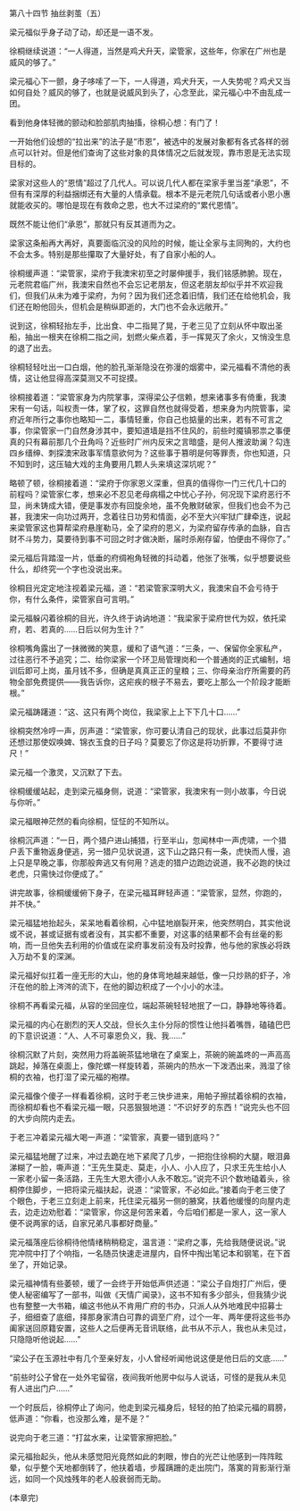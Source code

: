 

第八十四节 抽丝剥茧（五）

梁元福似乎身子动了动，却还是一语不发。

徐桐继续说道：“一人得道，当然是鸡犬升天，梁管家，这些年，你家在广州也是威风的够了。”

梁元福心下一颤，身子哆嗦了一下，一人得道，鸡犬升天，一人失势呢？鸡犬又当如何自处？威风的够了，也就是说威风到头了，心念至此，梁元福心中不由乱成一团。

看到他身体轻微的颤动和脸部肌肉抽搐，徐桐心想：有门了！

一开始他们设想的“拉出来”的法子是“市恩”，被选中的发展对象都有各式各样的弱点可以针对。但是他们查询了这些对象的具体情况之后就发现，靠市恩是无法实现目标的。

梁家对这些人的“恩情”超过了几代人。可以说几代人都在梁家手里当差“承恩”，不但有有深厚的利益捆绑还有大量的人情承载。根本不是元老院几句话或者小恩小惠就能收买的。哪怕是现在有救命之恩，也大不过梁府的“累代恩情”。

既然不能让他们“承恩”，那就只有反其道而为之。

梁家这条船再大再好，真要面临沉没的风险的时候，能让全家与主同殉的，大约也不会太多。特别是那些攥取了大量好处，有了自家小船的人。

徐桐缓声道：“梁管家，梁府于我澳宋初至之时屡伸援手，我们铭感肺腑。现在，元老院君临广州，我澳宋自然也不会忘记老朋友，但这老朋友却似乎并不欢迎我们，但我们从未为难于梁府，为何？因为我们还念着旧情，我们还在给他机会，我们还在盼他回头，但机会是稍纵即逝的，大门也不会永远敞开。”

说到这，徐桐轻抬左手，比出食、中二指晃了晃，于老三见了立刻从怀中取出圣船，抽出一根夹在徐桐二指之间，划燃火柴点着，手一挥晃灭了余火，又悄没生息的退了出去。

徐桐轻轻吐出一口白烟，他的脸孔渐渐隐没在弥漫的烟雾中，梁元福看不清他的表情，这让他显得高深莫测又不可捉摸。

徐桐接着道：“梁管家身为内院掌事，深得梁公子信赖，想来诸事多有倚重，我澳宋有一句话，叫权责一体，掌了权，这罪自然也就得受着，想来身为内院管事，梁府近年所行之事你也略知一二，事情轻重，你自己也掂量的出来，若有不可言之事，你梁管家一门自然身涉其中，要知道墙是挡不住风的，前些时魇镇邪祟之事便真的只有幕前那几个丑角吗？近些时广州内反宋之言暗盛，是何人推波助澜？勾连四乡缙绅、刺探澳宋政事军情意欲何为？这些事于篡明是何等罪责，你也知道，只不知到时，这压轴大戏的主角要用几颗人头来填这深坑呢？”

略顿了顿，徐桐接着道：“梁府于你家恩义深重，但真的值得你一门三代几十口的前程吗？梁管家仁孝，想来必不忍见老母病榻之中忧心子孙，何况现下梁府恶行不显，尚未铸成大错，便是事发亦有回旋余地，虽不免散财破家，但我们也会不为己甚，我澳宋一向功过两开，念着往日功劳和情面，必不至大兴牢狱广肆牵连，说起来梁管家这也算帮梁府悬崖勒马，全了梁府的恩义，为梁府留存传承的血脉，自古财不斗势力，莫要待到事不可回之时才做决断，届时杀剐存留，怕便由不得你了。”

梁元福后背踏湿一片，低垂的府绸袍角轻微的抖动着，他张了张嘴，似乎想要说些什么，却终究一个字也没说出来。

徐桐目光定定地注视着梁元福，道：“若梁管家深明大义，我澳宋自不会亏待于你，有什么条件，梁管家自可言明。”

梁元福躲闪着徐桐的目光，许久终于讷讷地道：“我梁家于梁府世代为奴，依托梁府，若、若真的……日后以何为生计？”

徐桐嘴角露出了一抹微微的笑意，缓和了语气道：“三条，一、保留你全家私产，过往恶行不予追究；二、给你梁家一个环卫局管理岗和一个普通岗的正式编制，培训后即可上岗，虽月钱不多，但确是真真正正的皇粮；三、你母亲治疗所需要的药物全部免费提供――我告诉你，这疟疾的根子不易去，要吃上那么一个阶段才能断根。”

梁元福踌躇道：“这、这只有两个岗位，我梁家上上下下几十口……”

徐桐突然冷哼一声，厉声道：“梁管家，你可要认清自己的现状，此事过后莫非你还想过那使奴唤婢、锦衣玉食的日子吗？莫要忘了你这是将功折罪，不要得寸进尺！”

梁元福一个激灵，又沉默了下去。

徐桐缓缓站起，走到梁元福身侧，说道：“梁管家，我澳宋有一则小故事，今日说与你听。”

梁元福眼神茫然的看向徐桐，怔怔的不知所以。

徐桐沉声道：“一日，两个猎户进山捕猎，行至半山，忽闻林中一声虎啸，一个猎户丢下重物返身便逃，另一猎户见状说道，这下山之路只有一条，虎快而人慢，追上只是早晚之事，你那般奔逃又有何用？逃走的猎户边跑边说道，我不必跑的快过老虎，只需快过你便成了。”

讲完故事，徐桐缓缓俯下身子，在梁元福耳畔轻声道：“梁管家，显然，你跑的，并不快。”

梁元福猛地抬起头，呆呆地看着徐桐，心中猛地崩裂开来，他突然明白，其实他说或不说，甚或证据有或者没有，其实都不重要，对这事的结果都不会有丝毫的影响，而一旦他失去利用的价值或在梁府事发前没有及时投靠，他与他的家族必将跌入万劫不复的深渊。

梁元福好似扛着一座无形的大山，他的身体弯地越来越低，像一只炒熟的虾子，冷汗在他的脸上涔涔的流下，在他的脚边积成了一个小小的水洼。

徐桐不再看梁元福，从容的坐回座位，端起茶碗轻轻地抿了一口，静静地等待着。

梁元福的内心在剧烈的天人交战，但长久主仆分际的惯性让他抖着嘴唇，磕磕巴巴的下意识说道：“人、人不可辜恩负义，我、我……”

徐桐沉默了片刻，突然用力将盖碗茶猛地墩在了桌案上，茶碗的碗盖咚的一声高高跳起，掉落在桌面上，像陀螺一样旋转着，茶碗内的热水一下泼洒出来，溅湿了徐桐的衣袖，也打湿了梁元福的袍襟。

梁元福像个傻子一样看着徐桐，这时于老三快步进来，用帕子擦拭着徐桐的衣袖，而徐桐却看也不看梁元福一眼，只恶狠狠地道：“不识好歹的东西！”说完头也不回的大步向院内走去。

于老三冲着梁元福大喝一声道：“梁管家，真要一错到底吗？”

梁元福猛地醒了过来，冲过去跪在地下紧爬了几步，一把抱住徐桐的大腿，眼泪鼻涕糊了一脸，嘶声道：“王先生莫走、莫走，小人、小人应了，只求王先生给小人一家老小留一条活路，王先生大恩大德小人永不敢忘。”说完不识个数地磕着头，徐桐停住脚步，一把将梁元福扶起，说道：“梁管家，不必如此。”接着向于老三使了个眼色，于老三立刻走上前来，托住梁元福另一侧的腋窝，扶着他缓慢的向屋内走去，边走边劝慰着：“梁管家，你这是何苦来着，今后咱们都是一家人，这一家人便不说两家的话，自家兄弟凡事都好商量。”

梁元福落座后徐桐待他情绪稍稍稳定，温言道：“梁府之事，先给我随便说说。”说完冲院中打了个响指，一名随员快速走进屋内，自怀中掏出笔记本和钢笔，在下首坐了，开始记录。

梁元福神情有些萎顿，缓了一会终于开始低声供述道：“梁公子自炮打广州后，便使人秘密编写了一部书，叫做《天情广闻录》，这书不知有多少部头，但我猜少说也有整整一大书箱，编这书他从不肯用广府的书办，只派人从外地难民中招募士子，细细查了底细，择那身家清白可靠的调至广府，过个一年、两年便将这些书办阖家送回原籍安置，这些人之后便再无音讯联络，此书从不示人，我也从未见过，只隐隐听他说起……”

“梁公子在玉源社中有几个至亲好友，小人曾经听闻他说这便是他日后的文底……”

“前些时公子曾在一处外宅留宿，夜间我听他房中似与人说话，可怪的是我从未见有人进出门户……”

一个时辰后，徐桐停止了询问，他走到梁元福身后，轻轻的拍了拍梁元福的肩膀，低声道：“你看，也没那么难，是不是？”

说完向于老三道：“打盆水来，让梁管家擦把脸。”

梁元福抬起头，他从未感觉阳光竟然如此的刺眼，惨白的光芒让他感到一阵阵眩晕，似乎整个天地都倒转了，他扶着墙，步履蹒跚的走出院门，落寞的背影渐行渐远，如同一个风烛残年的老人般衰弱而无助。

(本章完)

